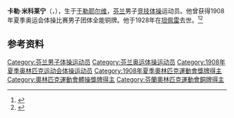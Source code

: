 {{NoteTA|G1=Sports}}
'''卡勒·米科莱宁'''（{{lang-fi|Kalle Mikkolainen}}，{{bd|1883年|1月9日|1928年|3月28日}}），生于[[于勒耶尔维|于勒耶尔维]]，[[芬兰|芬兰]]男子[[竞技体操|竞技体操]]运动员。他曾获得1908年夏季奥运会体操比赛男子团体全能铜牌。他于1928年在[[坦佩雷|坦佩雷]]去世。<ref>{{Cite web|title=Kaarl Edvard MIKKOLAINEN|url=https://www.olympic.org/kaarl-edvard-mikkolainen|accessdate=2021-03-21|work=International Olympic Committee|archive-date=2020-10-22|archive-url=https://web.archive.org/web/20201022160131/https://www.olympic.org/kaarl-edvard-mikkolainen|dead-url=no}}</ref><ref>{{cite web |url=https://www.olympedia.org/athletes/29808 |title=Kalle Mikkolainen |work=Olympedia |access-date=2021-03-02 |archive-date=2021-06-03 |archive-url=https://web.archive.org/web/20210603230021/https://www.olympedia.org/athletes/29808 |dead-url=no }}</ref>

== 参考资料 ==
{{reflist}}

{{Authority control}}
{{DEFAULTSORT:Mikkolainen, Kalle}}
[[Category:芬兰男子体操运动员|Category:芬兰男子体操运动员]]
[[Category:芬兰奥运体操运动员|Category:芬兰奥运体操运动员]]
[[Category:1908年夏季奥林匹克运动会体操运动员|Category:1908年夏季奥林匹克运动会体操运动员]]
[[Category:1908年夏季奧林匹克運動會獎牌得主|Category:1908年夏季奧林匹克運動會獎牌得主]]
[[Category:奧林匹克運動會體操獎牌得主|Category:奧林匹克運動會體操獎牌得主]]
[[Category:芬蘭奧林匹克運動會銅牌得主|Category:芬蘭奧林匹克運動會銅牌得主]]